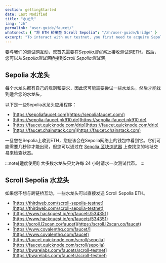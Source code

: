 ```yaml
---
section: gettingStarted
date: Last Modified
title: "水龙头"
lang: "zh"
permalink: "user-guide/faucet/"
whatsnext: { "将 ETH 桥接至 Scroll Sepolia": "/zh/user-guide/bridge" }
excerpt: "To interact with our testnet, you first need to acquire Sepolia ETH. There are a few Sepolia faucet apps to get you started."
---
```


要与我们的测试网互动，您首先需要在*Sepolia测试网*上接收测试网ETH。然后，您可以从*Sepolia测试网*桥接到*Scroll Sepolia测试网*。

## Sepolia 水龙头

每个水龙头都有自己的规则和要求，因此您可能需要尝试一些水龙头，然后才能找到适合您的水龙头。

以下是一些Sepolia水龙头应用程序：

- [https://sepoliafaucet.com](https://sepoliafaucet.com/)
- [https://sepolia-faucet.pk910.de](https://sepolia-faucet.pk910.de)
- [https://faucet.quicknode.com/drip](https://faucet.quicknode.com/drip)
- [https://faucet.chainstack.com](https://faucet.chainstack.com)

一旦您在Sepolia上收到ETH，您应该会在Sepolia网络上的钱包中看到它。它们可能需要几秒钟才能出现，但您可以通过在 [Sepolia 区块浏览器](https://sepolia.etherscan.io/) 上查找您的地址交易来检查状态。

:::note[适度使用!]
大多数水龙头只允许每 24 小时请求一次测试代币。
:::

## Scroll Sepolia 水龙头

如果您不想与跨链桥互动，一些水龙头可以直接发送 Scroll Sepolia ETH。

- [https://thirdweb.com/scroll-sepolia-testnet](https://thirdweb.com/scroll-sepolia-testnet)
- [https://www.hackquest.io/en/faucets/534351](https://www.hackquest.io/en/faucets/534351)
- [https://scroll.l2scan.co/faucet](https://scroll.l2scan.co/faucet)
- [https://www.covalenthq.com/faucet/](https://www.covalenthq.com/faucet)
- [https://faucet.quicknode.com/scroll/sepolia](https://faucet.quicknode.com/scroll/sepolia)
- [https://bwarelabs.com/faucets/scroll-testnet](https://bwarelabs.com/faucets/scroll-testnet)

